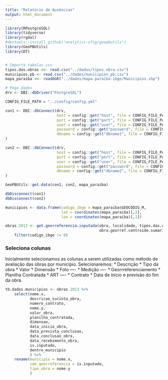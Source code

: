 ```yaml
---
title: "Relatório de Ausências"
output: html_document
---
```


```r
library(RPostgreSQL)
library(tidyverse)
library(rgdal)
#devtools::install_github("analytics-ufcg/geopbutils")
library(GeoPBUtils)
library(DT)


# Importa tabelas csv
tipos.das.obras <<- read.csv("../dados/tipos_obra.csv")
municipios.pb <- read.csv("../dados/municipios_pb.csv")
mapa_paraiba <<- readOGR("../dados/mapa-paraiba-ibge/Municipios.shp")

# Pega dados
drv <- DBI::dbDriver("PostgreSQL")

CONFIG_FILE_PATH = "../config/config.yml"

con1 <- DBI::dbConnect(drv,
                       host = config::get("host", file = CONFIG_FILE_PATH),
                       port = config::get("port", file = CONFIG_FILE_PATH),
                       user = config::get("user", file = CONFIG_FILE_PATH),
                       password = config::get("password", file = CONFIG_FILE_PATH),
                       dbname = config::get("dbname1", file = CONFIG_FILE_PATH)
)

con2 <- DBI::dbConnect(drv,
                       host = config::get("host", file = CONFIG_FILE_PATH),
                       port = config::get("port", file = CONFIG_FILE_PATH),
                       user = config::get("user", file = CONFIG_FILE_PATH),
                       password = config::get("password", file = CONFIG_FILE_PATH),
                       dbname = config::get("dbname2", file = CONFIG_FILE_PATH)
)

GeoPBUtils::get.data(con1, con2, mapa_paraiba)

dbDisconnect(con1)
dbDisconnect(con2)

municipios <- data.frame(codigo_ibge = mapa_paraiba$GEOCODIG_M, 
                         lat = coordinates(mapa_paraiba)[,2], 
                         lon = coordinates(mapa_paraiba)[,1])

obras.2013 <- get.georreferencia.inputada(obra, localidade, tipos.das.obras, municipios,
                                          obra.georref.centroide.sumarizado, 2013) %>% 
    filter(codigo_ibge != 0)

```

### Seleciona colunas
Inicialmente selecionamos as colunas a serem utilizadas como método de avaliação das obras por município. Selecionaremos:
* Descrição
* Tipo da obra
* Valor
* Dimensão
* Foto ----
* Medição ----
* Georrreferenciamento
* Planilha Contratada
* ART ----
* Contrato
* Data de ínicio e previsão do fim da obra.
    
```r
tb.dados.municipios <- obras.2013 %>% 
    select(nome.x,
           descricao_sucinta_obra, 
           numero_contrato, 
           nome.y, 
           valor_obra, 
           planilha_contratada, 
           dimensao,
           data_inicio_obra,
           data_prevista_conclusao,
           data_conclusao_obra,
           data_recebimento_obra,
           is.inputado,
           dentro_municipio
           ) %>% 
    rename(municipio = nome.x, 
           sem_georreferencia = is.inputado,
           tipo_obra = nome.y
           )




```




